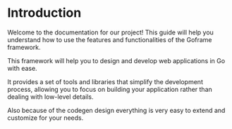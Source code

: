 # Introduction

Welcome to the documentation for our project! This guide will help you understand how to use the features and functionalities of the Goframe framework.

This framework will help you to design and develop web applications in Go with ease.

It provides a set of tools and libraries that simplify the development process, allowing you to focus on building your application rather than dealing with low-level details.

Also because of the codegen design everything is very easy to extend and customize for your needs.


